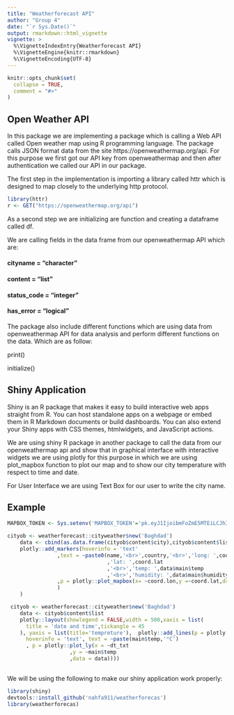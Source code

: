 ```yaml
---
title: "Weatherforecast API"
author: "Group 4"
date: "`r Sys.Date()`"
output: rmarkdown::html_vignette
vignette: >
  %\VignetteIndexEntry{Weatherforecast API}
  %\VignetteEngine{knitr::rmarkdown}
  %\VignetteEncoding{UTF-8}
---
```


```r
knitr::opts_chunk$set(
  collapse = TRUE,
  comment = "#>"
)
```

## Open Weather API

In this package we are implementing a package which is calling a Web API called Open weather map using R programming language. The package calls JSON format data from the site https://openweathermap.org/api. For this purpose we first got our API key from openweathermap and then after authentication we called our API in our package.

The first step in the implementation is importing a library called httr which is designed to map closely to the underlying http protocol.

```r
library(httr)
r <- GET("https://openweathermap.org/api")
```


As a second step we are initializing are function and creating a dataframe called df.

We are calling fields in the data frame from our openweathermap API which are:

#### cityname = "character"
#### content = "list"
#### status_code = "integer"
#### has_error = "logical"

The package also include different functions which are using data from openweathermap API for data analysis and perform different functions on the data. Which are as follow:

print()

initialize()

## Shiny Application

Shiny is an R package that makes it easy to build interactive web apps straight from R. You can host standalone apps on a webpage or embed them in R Markdown documents or build dashboards. You can also extend your Shiny apps with CSS themes, htmlwidgets, and JavaScript actions.

We are using shiny R package in another package to call the data from our openweathermap api and show that in graphical interface with interactive widgets we are using plotly for this purpose in which we are using  plot_mapbox function to plot our map and to show our city temperature with respect to time and date.

For User Interface we are using Text Box for our user to write the city name.

## Example

```r
MAPBOX_TOKEN <- Sys.setenv('MAPBOX_TOKEN'='pk.eyJ1IjoibmFoZmE5MTEiLCJhIjoiY2ptZXp4ZmlqMGJvYzN3bnZxcWwzM3JsYiJ9.IgE2DjVkNUjg5tdl4oCX1A')

cityob <- weatherforecast::cityweather$new('Baghdad')
    data <- cbind(as.data.frame(cityob$content$city),cityob$content$list[1,])
    plotly::add_markers(hoverinfo = 'text'
                ,text = ~paste0(name,'<br>',country,'<br>','long: ',coord.lon,'<br>'
                                ,'lat: ',coord.lat
                                ,'<br>','temp: ',data$main$temp
                                ,'<br>','humidity: ',data$main$humidity),color = I("red3")
                ,p = plotly::plot_mapbox(x= ~coord.lon,y =~coord.lat,data = data
                ) 
    )

```


```r
 cityob <- weatherforecast::cityweather$new('Baghdad')
    data <- cityob$content$list
    plotly::layout(showlegend = FALSE,width = 500,xaxis = list(
      title = 'date and time',tickangle = 45
    ), yaxis = list(title='tempreture'),  plotly::add_lines(p = plotly::add_markers(
      hoverinfo = 'text', text = ~paste(main$temp,'°C')
      , p = plotly::plot_ly(x = ~dt_txt
                    ,y = ~main$temp
                    ,data = data))))
  
```


We will be using the following to make our shiny application work properly:

```r
library(shiny)
devtools::install_github('nahfa911/weatherforecas')
library(weatherforecas)
```

